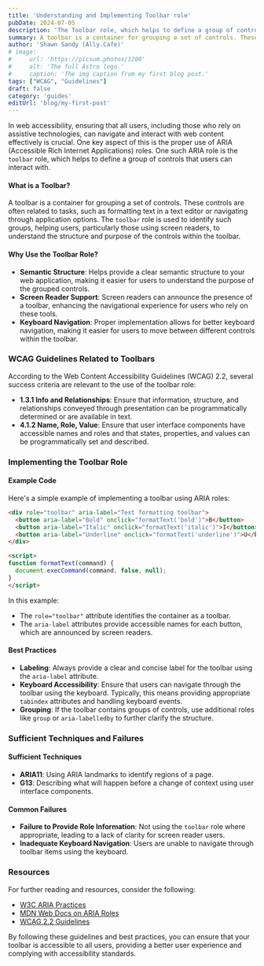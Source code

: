 ```yaml
---
title: 'Understanding and Implementing Toolbar role'
pubDate: 2024-07-05
description: 'The Toolbar role, which helps to define a group of controls that users can interact with'
summary: A toolbar is a container for grouping a set of controls. These controls are often related to tasks, such as formatting text in a text editor or navigating through application options.
author: 'Shawn Sandy (Ally.Cafe)'
# image:
#     url: 'https://picsum.photos/1200'
#     alt: 'The full Astro logo.'
#     caption: 'The img caption from my first blog post.'
tags: ["WCAG", "Guidelines"]
draft: false
category: 'guides'
editUrl: 'blog/my-first-post'
---
```


In web accessibility, ensuring that all users, including those who rely on assistive technologies, can navigate and interact with web content effectively is crucial. One key aspect of this is the proper use of ARIA (Accessible Rich Internet Applications) roles. One such ARIA role is the `toolbar` role, which helps to define a group of controls that users can interact with.

#### What is a Toolbar?

A toolbar is a container for grouping a set of controls. These controls are often related to tasks, such as formatting text in a text editor or navigating through application options. The `toolbar` role is used to identify such groups, helping users, particularly those using screen readers, to understand the structure and purpose of the controls within the toolbar.

#### Why Use the Toolbar Role?

- **Semantic Structure**: Helps provide a clear semantic structure to your web application, making it easier for users to understand the purpose of the grouped controls.
- **Screen Reader Support**: Screen readers can announce the presence of a toolbar, enhancing the navigational experience for users who rely on these tools.
- **Keyboard Navigation**: Proper implementation allows for better keyboard navigation, making it easier for users to move between different controls within the toolbar.

### WCAG Guidelines Related to Toolbars

According to the Web Content Accessibility Guidelines (WCAG) 2.2, several success criteria are relevant to the use of the toolbar role:

- **1.3.1 Info and Relationships**: Ensure that information, structure, and relationships conveyed through presentation can be programmatically determined or are available in text.
- **4.1.2 Name, Role, Value**: Ensure that user interface components have accessible names and roles and that states, properties, and values can be programmatically set and described.

### Implementing the Toolbar Role

#### Example Code

Here's a simple example of implementing a toolbar using ARIA roles:

```html
<div role="toolbar" aria-label="Text formatting toolbar">
  <button aria-label="Bold" onclick="formatText('bold')">B</button>
  <button aria-label="Italic" onclick="formatText('italic')">I</button>
  <button aria-label="Underline" onclick="formatText('underline')">U</button>
</div>

<script>
function formatText(command) {
  document.execCommand(command, false, null);
}
</script>
```

In this example:
- The `role="toolbar"` attribute identifies the container as a toolbar.
- The `aria-label` attributes provide accessible names for each button, which are announced by screen readers.

#### Best Practices

- **Labeling**: Always provide a clear and concise label for the toolbar using the `aria-label` attribute.
- **Keyboard Accessibility**: Ensure that users can navigate through the toolbar using the keyboard. Typically, this means providing appropriate `tabindex` attributes and handling keyboard events.
- **Grouping**: If the toolbar contains groups of controls, use additional roles like `group` or `aria-labelledby` to further clarify the structure.

### Sufficient Techniques and Failures

#### Sufficient Techniques

- **ARIA11**: Using ARIA landmarks to identify regions of a page.
- **G13**: Describing what will happen before a change of context using user interface components.

#### Common Failures

- **Failure to Provide Role Information**: Not using the `toolbar` role where appropriate, leading to a lack of clarity for screen reader users.
- **Inadequate Keyboard Navigation**: Users are unable to navigate through toolbar items using the keyboard.

### Resources

For further reading and resources, consider the following:

- [W3C ARIA Practices](https://www.w3.org/TR/wai-aria-practices/#toolbar) 
- [MDN Web Docs on ARIA Roles](https://developer.mozilla.org/en-US/docs/Web/Accessibility/ARIA/Roles/toolbar_role)
- [WCAG 2.2 Guidelines](https://www.w3.org/WAI/WCAG22/quickref/)

By following these guidelines and best practices, you can ensure that your toolbar is accessible to all users, providing a better user experience and complying with accessibility standards.